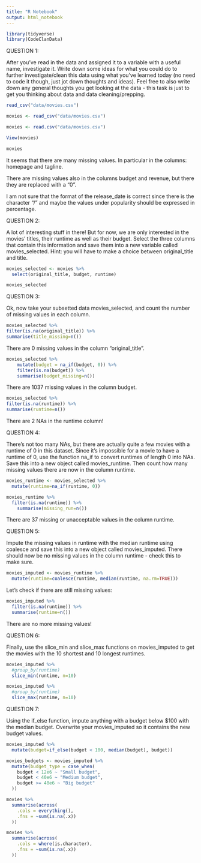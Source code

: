 ```yaml
---
title: "R Notebook"
output: html_notebook
---
```


```r
library(tidyverse)
library(CodeClanData)
```
QUESTION 1:

After you’ve read in the data and assigned it to a variable with a useful name, investigate it. Write down some ideas for what you could do to further investigate/clean this data using what you’ve learned today (no need to code it though, just jot down thoughts and ideas). Feel free to also write down any general thoughts you get looking at the data - this task is just to get you thinking about data and data cleaning/prepping.


```r
read_csv("data/movies.csv")
```





```r
movies <- read_csv("data/movies.csv")

```


```r
movies <- read.csv("data/movies.csv")
```

```r
View(movies)
```

```r
movies
```

It seems that there are many missing values. In particular in the columns: homepage and tagline.

There are missing values also in the columns budget and revenue, but there they are replaced with a "0".

I am not sure that the format of the release_date is correct since there is the character "/" and maybe the values under popularity should be expressed in percentage.



QUESTION 2:

A lot of interesting stuff in there! But for now, we are only interested in the movies’ titles, their runtime as well as their budget. Select the three columns that contain this information and save them into a new variable called movies_selected. Hint: you will have to make a choice between original_title and title.


```r
movies_selected <- movies %>% 
  select(original_title, budget, runtime)

movies_selected
```

QUESTION 3:

Ok, now take your subsetted data movies_selected, and count the number of missing values in each column.

```r
movies_selected %>% 
filter(is.na(original_title)) %>% 
summarise(title_missing=n())
```



There are 0 missing values in the column "original_title".



```r
movies_selected %>% 
    mutate(budget = na_if(budget, 0)) %>% 
    filter(is.na(budget)) %>% 
    summarise(budget_missing=n())
```



There are 1037 missing values in the column budget.


```r
movies_selected %>% 
filter(is.na(runtime)) %>% 
summarise(runtime=n())
```
There are 2 NAs in the runtime column!


QUESTION 4:

There’s not too many NAs, but there are actually quite a few movies with a runtime of 0 in this dataset. Since it’s impossible for a movie to have a runtime of 0, use the function na_if to convert runtimes of length 0 into NAs. Save this into a new object called movies_runtime. Then count how many missing values there are now in the column runtime.





```r
movies_runtime <- movies_selected %>% 
  mutate(runtime=na_if(runtime, 0))
```


```r
movies_runtime %>% 
  filter(is.na(runtime)) %>% 
    summarise(missing_run=n())

```

There are 37 missing or unacceptable values in the column runtime.

QUESTION 5:

Impute the missing values in runtime with the median runtime using coalesce and save this into a new object called movies_imputed. There should now be no missing values in the column runtime - check this to make sure.

```r
movies_imputed <- movies_runtime %>% 
  mutate(runtime=coalesce(runtime, median(runtime, na.rm=TRUE)))
```

Let's check if there are still missing values:

```r
movies_imputed %>% 
  filter(is.na(runtime)) %>% 
  summarise(runtime=n())
```

There are no more missing values!

QUESTION 6:

Finally, use the slice_min and slice_max functions on movies_imputed to get the movies with the 10 shortest and 10 longest runtimes.

```r
movies_imputed %>% 
  #group_by(runtime)
  slice_min(runtime, n=10)
```

```r
movies_imputed %>% 
  #group_by(runtime)
  slice_max(runtime, n=10)
```


QUESTION 7:

Using the if_else function, impute anything with a budget below $100 with the median budget. Overwrite your movies_imputed so it contains the new budget values.


```r
movies_imputed %>% 
  mutate(budget=if_else(budget < 100, median(budget), budget))
```
```r
movies_budgets <- movies_imputed %>% 
  mutate(budget_type = case_when(
    budget < 12e6 ~ "Small budget",
    budget < 40e6 ~ "Medium budget",
    budget >= 40e6 ~ "Big budget"
  ))
```

```r
movies %>% 
  summarise(across(
    .cols = everything(),
    .fns = ~sum(is.na(.x))
  ))
```

```r
movies %>% 
  summarise(across(
    .cols = where(is.character),
    .fns = ~sum(is.na(.x))
  ))
```
